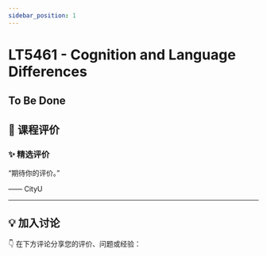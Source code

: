 ```yaml
---
sidebar_position: 1
---
```



# LT5461 - Cognition and Language Differences

## To Be Done

## **💬 课程评价**

### ✨ **精选评价**
<div className={commentStyles.commentBox}>
    <p className={commentStyles.commentText}>
        “期待你的评价。”
    </p>
    <p className={commentStyles.commentAuthor}>—— CityU</p>
</div>

---

## **💡 加入讨论**

👇 在下方评论分享您的评价、问题或经验：
<Utterances />
